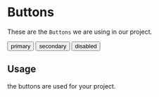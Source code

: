 
<Meta title="Design System|Button" component={Button} />

# Buttons

These are the `Buttons` we are using in our project.

<Preview>
  <Story name="primary">
    <Button status="primary">primary</Button>
  </Story>
  <Story name="secondary">
    <Button status="secondary">secondary</Button>
  </Story>
  <Story name="disabled">
    <Button status="disabled">disabled</Button>
  </Story>
</Preview>

<Props of={Button} />

## Usage

the buttons are used for your project.
